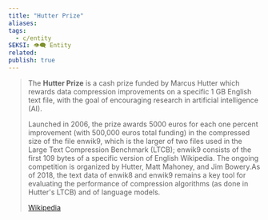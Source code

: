 ```yaml
---
title: "Hutter Prize"
aliases: 
tags:
  - c/entity
SEKSI: 👁️‍🗨️ Entity
related:
publish: true
---
```


> The **Hutter Prize** is a cash prize funded by Marcus Hutter which rewards data compression improvements on a specific 1 GB English text file, with the goal of encouraging research in artificial intelligence (AI).
>
> Launched in 2006, the prize awards 5000 euros for each one percent improvement (with 500,000 euros total funding) in the compressed size of the file enwik9, which is the larger of two files used in the Large Text Compression Benchmark (LTCB); enwik9 consists of the first 109 bytes of a specific version of English Wikipedia. The ongoing competition is organized by Hutter, Matt Mahoney, and Jim Bowery.As of 2018, the text data of enwik8 and enwik9 remains a key tool for evaluating the performance of compression algorithms (as done in Hutter's LTCB) and of language models.
>
> [Wikipedia](https://en.wikipedia.org/wiki/Hutter%20Prize)
